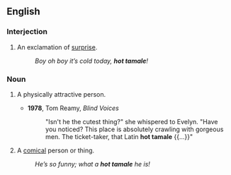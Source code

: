 ==English==

===Interjection===
{{en-interj}}

# An exclamation of [[surprise]].
#: ''Boy oh boy it’s cold today, '''hot tamale'''!''

===Noun===
{{en-noun}}

# {{lb|en|US|informal}} A physically attractive person.
#* '''1978''', Tom Reamy, ''Blind Voices''
#*: "Isn't he the cutest thing?" she whispered to Evelyn. "Have you noticed? This place is absolutely crawling with gorgeous men. The ticket-taker, that Latin '''hot tamale''' {{...}}"
# {{lb|en|US|informal}} A [[comical]] person or thing.
#: ''He’s so funny; what a '''hot tamale''' he is!''